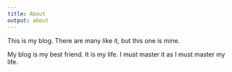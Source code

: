 ```yaml
---
title: About
output: about
---
```


This is my blog. There are many like it, but this one is mine.

My blog is my best friend. It is my life. I must master it as I must master my life.

